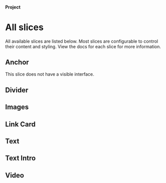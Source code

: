 
<Meta title="Projects/All slices" />

#### Project

# All slices

All available slices are listed below. Most slices are configurable to control
their content and styling. View the docs for each slice for more information.

## Anchor

This slice does not have a visible interface.

## Divider

<Canvas withSource="none">
  <Story id="projects-divider--typical-usage" />
</Canvas>

## Images

<Canvas withSource="none">
  <Story id="projects-images--with-two-images" />
</Canvas>

## Link Card

<Canvas withSource="none">
  <Story id="projects-link-card--external-link" />
</Canvas>

## Text

<Canvas withSource="none">
  <Story id="projects-text--typical-usage" />
</Canvas>

## Text Intro

<Canvas withSource="none">
  <Story id="projects-text-intro--with-a-long-introduction" />
</Canvas>

## Video

<Canvas withSource="none">
  <Story id="projects-video--with-poster-override" />
</Canvas>
